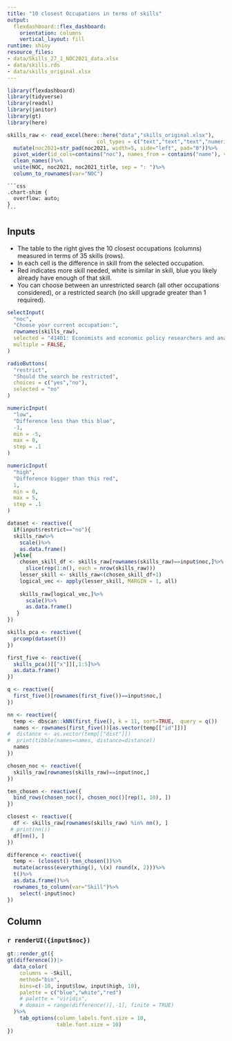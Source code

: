 ```yaml
---
title: "10 closest Occupations in terms of skills"
output:
  flexdashboard::flex_dashboard:
    orientation: columns
    vertical_layout: fill
runtime: shiny
resource_files:
- data/Skills_27_1_NOC2021_data.xlsx
- data/skills.rds
- data/skills_original.xlsx
---
```


```r
library(flexdashboard)
library(tidyverse)
library(readxl)
library(janitor)
library(gt)
library(here)

skills_raw <- read_excel(here::here("data","skills_original.xlsx"),
                             col_types = c("text","text","text","numeric"))%>%
  mutate(noc2021=str_pad(noc2021, width=5, side="left", pad="0"))%>%
  pivot_wider(id_cols=contains("noc"), names_from = contains("name"), values_from = contains("value"))%>%
  clean_names()%>%
  unite(NOC, noc2021, noc2021_title, sep = ": ")%>%
  column_to_rownames(var="NOC")
```

    ```css
    .chart-shim {
      overflow: auto;
    }
    ```


Inputs {.sidebar}
-------------------------------------

* The table to the right gives the 10 closest occupations (columns) measured in terms of 35 skills (rows).
* In each cell is the difference in skill from the selected occupation.
* Red indicates more skill needed, white is similar in skill, blue you likely already have enough of that skill.
* You can choose between an unrestricted search (all other occupations considered), or a restricted search (no skill upgrade greater than 1 required).


```r
selectInput(
  "noc",
  "Choose your current occupation:",
  rownames(skills_raw),
  selected = "41401: Economists and economic policy researchers and analysts",
  multiple = FALSE,
)

radioButtons(
  "restrict",
  "Should the search be restricted",
  choices = c("yes","no"),
  selected = "no"
)

numericInput(
  "low",
  "Difference less than this blue",
  -1,
  min = -5,
  max = 0,
  step = .1
)

numericInput(
  "high",
  "Difference bigger than this red",
  1,
  min = 0,
  max = 5,
  step = .1
)

dataset <- reactive({
  if(input$restrict=="no"){
  skills_raw%>%
    scale()%>%
    as.data.frame()
  }else{
    chosen_skill_df <- skills_raw[rownames(skills_raw)==input$noc,]%>% 
      slice(rep(1:n(), each = nrow(skills_raw)))
    lesser_skill <- skills_raw<(chosen_skill_df+1)
    logical_vec <- apply(lesser_skill, MARGIN = 1, all)
    
    skills_raw[logical_vec,]%>%
      scale()%>%
      as.data.frame()
   } 
})

skills_pca <- reactive({
  prcomp(dataset())
})

first_five <- reactive({
  skills_pca()[["x"]][,1:5]%>%
  as.data.frame()
})

q <- reactive({
  first_five()[rownames(first_five())==input$noc,]
}) 

nn <- reactive({
  temp <- dbscan::kNN(first_five(), k = 11, sort=TRUE,  query = q())
  names <- rownames(first_five())[as.vector(temp[["id"]])]
#  distance <- as.vector(temp[["dist"]])
#  print(tibble(names=names, distance=distance))
  names
})

chosen_noc <- reactive({
  skills_raw[rownames(skills_raw)==input$noc,]
})

ten_chosen <- reactive({
  bind_rows(chosen_noc(), chosen_noc()[rep(1, 10), ])
})  

closest <- reactive({
  df <- skills_raw[rownames(skills_raw) %in% nn(), ]
 # print(nn())
  df[nn(), ]
})

difference <- reactive({
  temp <- (closest()-ten_chosen())%>%
  mutate(across(everything(), \(x) round(x, 2)))%>%
  t()%>%
  as.data.frame()%>%
  rownames_to_column(var="Skill")%>%
    select(-input$noc)
})


```
 
Column
-------------------------------------
    
### **`r renderUI({input$noc})`**
    
```r
gt::render_gt({
gt(difference())|>
  data_color(
    columns = -Skill,
    method="bin",
    bins=c(-10, input$low, input$high, 10),
    palette = c("blue","white","red")
    # palette = "viridis",
    # domain = range(difference()[,-1], finite = TRUE)
  )%>%
    tab_options(column_labels.font.size = 10,
                table.font.size = 10)
})
```
